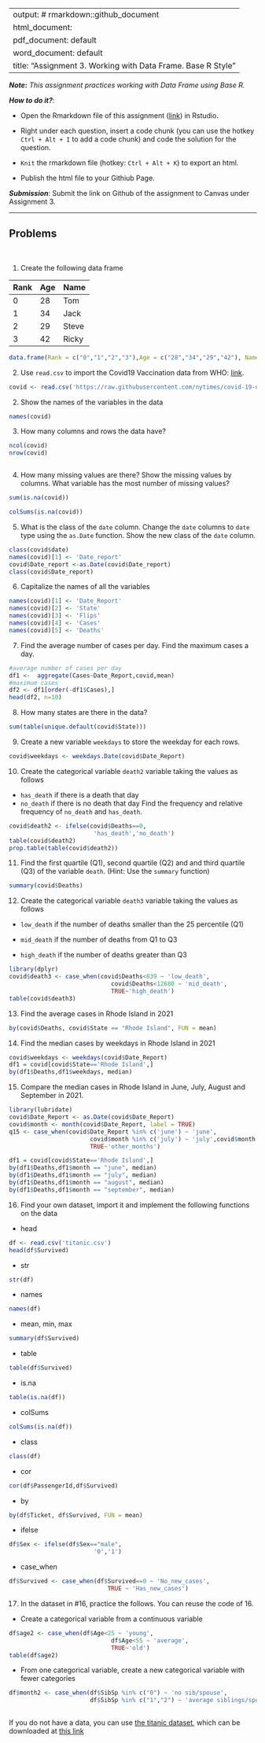 
---
output: # rmarkdown::github_document
  html_document:
  pdf_document: default
  word_document: default
title: "Assignment 3.  Working with Data Frame. Base R Style"
---

***Note*:** *This assignment practices working with Data Frame using Base R.*

***How to do it?***: 

- Open the Rmarkdown file of this assignment ([link](assignment3.Rmd)) in Rstudio. 

- Right under each question, insert  a code chunk (you can use the hotkey `Ctrl + Alt + I` to add a code chunk) and code the solution for the question. 

- `Knit` the rmarkdown file (hotkey: `Ctrl + Alt + K`) to export an html.  

-  Publish the html file to your Githiub Page. 

***Submission***: Submit the link on Github of the assignment to Canvas under Assignment 3. 

-------

Problems
-------
 \

1. Create the following data frame

| Rank 	| Age 	| Name  	|
|:------	|:-----	|:-------	|
| 0    	| 28  	| Tom   	|
| 1    	| 34  	| Jack  	|
| 2    	| 29  	| Steve 	|
| 3    	| 42  	| Ricky 	|

```r
data.frame(Rank = c("0","1","2","3"),Age = c("28","34","29","42"), Name = c("Tom","Jack","Steve","Ricky"))
```


2. Use `read.csv` to import the Covid19 Vaccination data from WHO: [link](https://raw.githubusercontent.com/nytimes/covid-19-data/master/us-states.csv).
```r
covid <- read.csv('https://raw.githubusercontent.com/nytimes/covid-19-data/master/us-states.csv')

```

2. Show the names of the variables in the data
```r
names(covid)
```


3. How many columns and rows the data have? 
```r

ncol(covid)
nrow(covid)

```
```r

```

4. How many missing values are there?  Show the missing values by columns.  What variable has the most number of missing values?
```r
sum(is.na(covid))
```
```r
colSums(is.na(covid))
```


5. What is the class of the `date` column. Change the `date` columns to `date` type using the `as.Date` function. Show the new class of the `date` column. 
```r
class(covid$date)
names(covid)[1] <- 'Date_report'
covid$Date_report <-as.Date(covid$Date_report)
class(covid$Date_report)
```


6. Capitalize the names of all the variables
```r
names(covid)[1] <- 'Date_Report'
names(covid)[2] <- 'State'
names(covid)[3] <- 'Flips'
names(covid)[4] <- 'Cases'
names(covid)[5] <- 'Deaths'
```


7. Find the average number of cases per day. Find the maximum cases a day.  
```r
#average number of cases per day
df1 <-  aggregate(Cases~Date_Report,covid,mean)
#maximum cases 
df2 <- df1[order(-df1$Cases),]
head(df2, n=10)
```

8. How many states are there in the data?  

```r

sum(table(unique.default(covid$State)))

```

9. Create a new variable `weekdays` to store the weekday for each rows. 
```r

covid$weekdays <- weekdays.Date(covid$Date_Report)
```

10. Create the categorical variable `death2` variable taking the values as follows

- `has_death` if there is a death that day
-  `no_death` if there is no death that day
Find the frequency and relative frequency of `no_death` and `has_death`. 

```r

covid$death2 <- ifelse(covid$Deaths==0, 
                        'has_death','no_death')
table(covid$death2)
prop.table(table(covid$death2))

```



11. Find the first quartile (Q1), second quartile (Q2) and and third quartile (Q3) of the variable `death`. (Hint:  Use the `summary` function)

```r
summary(covid$Deaths)
```


12. Create the categorical variable `death3` variable taking the values as follows

- `low_death` if the number of deaths smaller than the 25 percentile (Q1)

- `mid_death` if the number of deaths from Q1 to Q3

- `high_death` if the number of deaths greater than Q3

```r
library(dplyr)
covid$death3 <- case_when(covid$Deaths<839 ~ 'low_death',
                             covid$Deaths<12680 ~ 'mid_death',
                             TRUE~'high_death')
table(covid$death3)
```


13. Find the average cases in Rhode Island in 2021
```r
by(covid$Deaths, covid$State == "Rhode Island", FUN = mean)
```


14. Find the median cases by weekdays in Rhode Island in 2021 
```r
covid$weekdays <- weekdays(covid$Date_Report)
df1 = covid[covid$State=='Rhode Island',]
by(df1$Deaths,df1$weekdays, median)
```


15. Compare the median cases in Rhode Island in June, July, August and September in 2021. 

```r
library(lubridate)
covid$Date_Report <- as.Date(covid$Date_Report)
covid$month <- month(covid$Date_Report, label = TRUE)
q15 <- case_when(covid$Date_Report %in% c('june') ~ 'june',
                       covid$month %in% c('july') ~ 'july',covid$month %in% c('august') ~ 'august',covid$month %in% c('september') ~ 'september',
                       TRUE~'other_months')

df1 = covid[covid$State=='Rhode Island',]
by(df1$Deaths,df1$month == "june", median)
by(df1$Deaths,df1$month == "july", median)
by(df1$Deaths,df1$month == "august", median)
by(df1$Deaths,df1$month == "september", median)
```

16.  Find your own dataset, import it and implement the following functions on the data

- head
```r
df <- read.csv('titanic.csv')
head(df$Survived)
```

- str
```r
str(df)
```

- names
```r
names(df)
```

- mean, min, max
```r
summary(df$Survived)
```

- table
```r
table(df$Survived)
```

- is.na
```r
table(is.na(df))
```

- colSums
```r
colSums(is.na(df))
```

- class
```r
class(df)
```

- cor
```r
cor(df$PassengerId,df$Survived)
```

- by
```r
by(df$Ticket, df$Survived, FUN = mean)
```

- ifelse
```r
df$Sex <- ifelse(df$Sex=="male", 
                        '0','1')
```

- case_when
```r
df$Survived <- case_when(df$Survived==0 ~ 'No_new_cases', 
                            TRUE ~ 'Has_new_cases')
```

17.  In the dataset in #16, practice the follows.  You can reuse the code of 16. 

- Create a categorical variable from a continuous variable
```r
df$age2 <- case_when(df$Age<25 ~ 'young',
                             df$Age<55 ~ 'average',
                             TRUE~'old')
table(df$age2)
```

- From one categorical variable, create a new categorical variable with fewer categories

```r



df$month2 <- case_when(df$SibSp %in% c("0") ~ 'no sib/spouse',
                       df$SibSp %in% c("1","2") ~ 'average siblings/spouses',TRUE ~ 'lots of siblings/ spouses')
                  

```


If you do not have a data, you can use [the titanic dataset](https://www.kaggle.com/competitions/titanic/overview), which can be downloaded at [this link](../data/titanic.csv)
